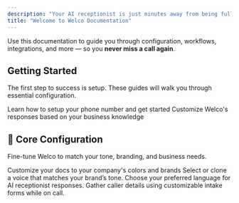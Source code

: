 ```yaml
---
description: "Your AI receptionist is just minutes away from being fully set up."
title: "Welcome to Welco Documentation"
---
```


Use this documentation to guide you through configuration, workflows, integrations, and more — so you **never miss a call again**.

## Getting Started

The first step to success is setup. These guides will walk you through essential configuration.


<CardGroup cols={2}>
  <Card title="Register Your Number" icon="pen-to-square" href="https://docs.welco.ai/phone-number">
    Learn how to setup your phone number and get started
  </Card>
  <Card title="Upload Your Knowledge" icon="book" href="https://docs.welco.ai/configuration/knowledge">
    Customize Welco's responses based on your business knowledge
  </Card>
</CardGroup>

## 🔧 Core Configuration

Fine-tune Welco to match your tone, branding, and business needs.

<CardGroup cols={2}>
  <Card title="Greeting & Prompts" icon="microphone-stand" href="https://docs.welco.ai/configuration/quick-customize">
    Customize your docs to your company's colors and brands
  </Card>
  <Card title="Voice Options" icon="voicemail" href="https://docs.welco.ai/configuration/detailed-settings/voice">
    Select or clone a voice that matches your brand’s tone.
  </Card>
  <Card title="Language Preferences" icon="language" href="https://docs.welco.ai/configuration/detailed-settings/language">
    Choose your preferred language for AI receptionist responses.
  </Card>
  <Card title="Workflows" icon="chart-network" href="https://docs.welco.ai/workflows/collect-info">
    Gather caller details using customizable intake forms while on call.
  </Card>
</CardGroup>